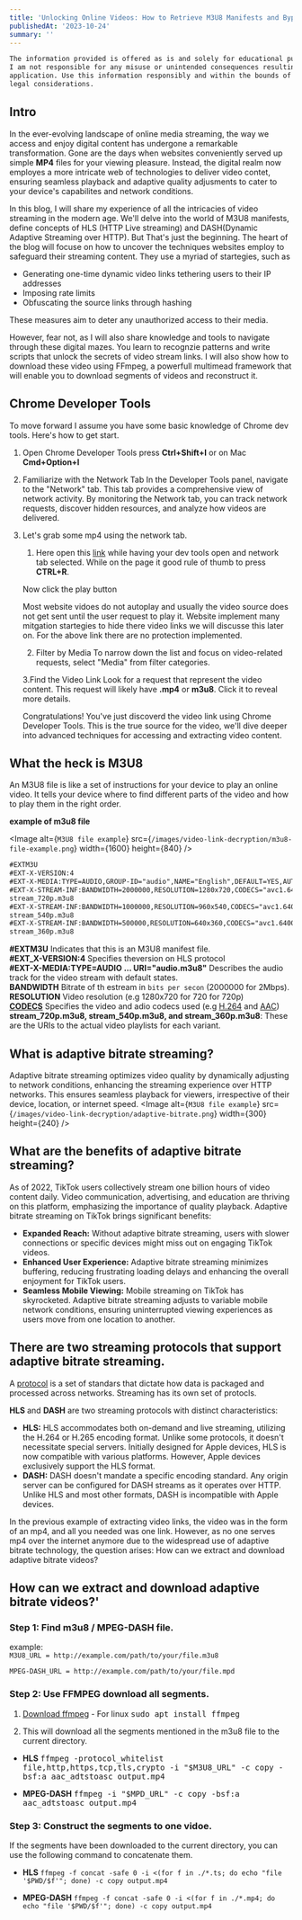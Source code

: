 ```yaml
---
title: 'Unlocking Online Videos: How to Retrieve M3U8 Manifests and Bypass DRM'
publishedAt: '2023-10-24'
summary: ''
---
```

```txt
The information provided is offered as is and solely for educational purposes. 
I am not responsible for any misuse or unintended consequences resulting from its 
application. Use this information responsibly and within the bounds of ethical and 
legal considerations.
```

## Intro
In the ever-evolving landscape of online media streaming, the way we access and enjoy
digital content has undergone a remarkable transformation. Gone are the days when websites
conveniently served up simple <b>MP4</b> files for your viewing pleasure. Instead, the digital
realm now employes a more intricate web of technologies to deliver video contet, ensuring
seamless playback and adaptive quality adjusments to cater to your device's capabilites and network conditions.

In this blog, I will share my experience of all the intricacies of video streaming in the modern  age.
We'll delve into the world of M3U8 manifests, define concepts of HLS (HTTP Live streaming) and DASH(Dynamic Adaptive Streaming over
HTTP). But That's just the beginning. The heart of the blog will focuse on how to uncover the techniques websites
employ to safeguard their streaming content. They use a myriad of startegies, such as

* Generating one-time dynamic video links tethering users to their IP addresses
* Imposing rate limits
* Obfuscating the source links through hashing

These measures aim to deter any unauthorized access to their media.

However, fear not, as I will also share knowledge and tools to navigate through these digital mazes.
You learn to recognzie patterns and write scripts that unlock the secrets of video stream links. I will
also show how to download these video using FFmpeg, a powerfull multimead framework that will enable you
to download segments of videos and reconstruct it.


## Chrome Developer Tools
To move forward I assume you have some basic knowledge of Chrome dev tools.
Here's how to get start.

1. Open Chrome Developer Tools
press <b>Ctrl+Shift+I</b> or on Mac <b>Cmd+Option+I</b>

2. Familiarize with the Network Tab
In the Developer Tools panel, navigate to the "Network" tab. This tab provides a comprehensive view of network activity.
By monitoring the Network tab, you can track network requests, discover hidden resources, and 
analyze how videos are delivered.

3. Let's grab some mp4 using the network tab.
    1. Here open this [link](https://reactallplayer.asadbek.dev/) while having your dev tools open and network tab selected.
    While on the page it good rule of thumb to press <b>CTRL+R</b>.

    Now click the play button

    Most website vidoes do not autoplay and usually the video source does not get sent until the user request to play it. Website 
    implement many mitgation startegies to hide there video links we will discusse this later on.
    For the above link there are no protection implemented.

    2. Filter by Media
    To narrow down the list and focus on video-related requests, select "Media" from filter categories.

    3.Find the Video Link
    Look for a request that represent the video content. This request will likely have
    <b>.mp4</b> or <b>m3u8</b>. Click it to reveal more details.

    Congratulations! You've just discoverd the video link using Chrome Developer Tools.
    This is the true source for the video, we'll dive deeper into advanced techniques for accessing and extracting video content.



## What the heck is M3U8
An M3U8 file is like a set of instructions for your device to play an online video. It tells your device where to find different parts of the video and how to play them in the right order.

<b>example of m3u8 file</b>

<Image
  alt={`M3U8 file example`}
  src={`/images/video-link-decryption/m3u8-file-example.png`}
  width={1600}
  height={840} 
/>


```txt
#EXTM3U
#EXT-X-VERSION:4
#EXT-X-MEDIA:TYPE=AUDIO,GROUP-ID="audio",NAME="English",DEFAULT=YES,AUTOSELECT=YES,LANGUAGE="en",URI="audio.m3u8"
#EXT-X-STREAM-INF:BANDWIDTH=2000000,RESOLUTION=1280x720,CODECS="avc1.64001f,mp4a.40.2",AUDIO="audio"
stream_720p.m3u8
#EXT-X-STREAM-INF:BANDWIDTH=1000000,RESOLUTION=960x540,CODECS="avc1.64001f,mp4a.40.2",AUDIO="audio"
stream_540p.m3u8
#EXT-X-STREAM-INF:BANDWIDTH=500000,RESOLUTION=640x360,CODECS="avc1.64001f,mp4a.40.2",AUDIO="audio"
stream_360p.m3u8
```
**#EXTM3U** Indicates that this is an M3U8 manifest file.  <br/>
**#EXT_X-VERSION:4** Specifies theversion on HLS protocol <br/>
**#EXT-X-MEDIA:TYPE=AUDIO ... URI="audio.m3u8"** Describes the audio track for the video stream with default states.<br/>
**BANDWIDTH** Bitrate of th estream in `bits per secon` (2000000 for 2Mbps).<br/>
**RESOLUTION** Video resolution (e.g 1280x720 for 720 for 720p)<br/>
**[CODECS](https://en.wikipedia.org/wiki/List_of_codecs)** Specifies the video and adio codecs used (e.g [H.264](https://en.wikipedia.org/wiki/Advanced_Video_Coding) and [AAC](https://en.wikipedia.org/wiki/Advanced_Audio_Coding))<br/>
**stream_720p.m3u8, stream_540p.m3u8, and stream_360p.m3u8**: These are the URIs to the actual video playlists for each variant.


## What is adaptive bitrate streaming?
Adaptive bitrate streaming optimizes video quality by dynamically adjusting to network conditions, enhancing the streaming experience over HTTP networks. This ensures seamless playback for viewers, irrespective of their device, location, or internet speed.
<Image
  alt={`M3U8 file example`}
  src={`/images/video-link-decryption/adaptive-bitrate.png`}
  width={300}
  height={240} 
/>

## What are the benefits of adaptive bitrate streaming?
As of 2022, TikTok users collectively stream one billion hours of video content daily. Video communication, advertising, and education are thriving on this platform, emphasizing the importance of quality playback. Adaptive bitrate streaming on TikTok brings significant benefits:

 - **Expanded Reach:** Without adaptive bitrate streaming, users with slower connections or specific devices might miss out on engaging TikTok videos.
 - **Enhanced User Experience:** Adaptive bitrate streaming minimizes buffering, reducing frustrating loading delays and enhancing the overall enjoyment for TikTok users.
 - **Seamless Mobile Viewing:** Mobile streaming on TikTok has skyrocketed. Adaptive bitrate streaming adjusts to variable mobile network conditions, ensuring uninterrupted viewing experiences as users move from one location to another.

 ## There are **two** streaming protocols that support adaptive bitrate streaming.
 A [protocol](https://www.cloudflare.com/learning/network-layer/what-is-a-protocol/) is a set of standars that dictate how data is packaged and processed across networks. Streaming has its own set of protocls.

 **HLS** and **DASH** are two streaming protocols with distinct characteristics:
  - **HLS:** HLS accommodates both on-demand and live streaming, utilizing the H.264 or H.265 encoding format. Unlike some protocols, it doesn't necessitate special servers. Initially designed for Apple devices, HLS is now compatible with various platforms. However, Apple devices exclusively support the HLS format.
  - **DASH:** DASH doesn't mandate a specific encoding standard. Any origin server can be configured for DASH streams as it operates over HTTP. Unlike HLS and most other formats, DASH is incompatible with Apple devices. 

In the previous example of extracting video links, the video was in the form of an mp4, and all you needed was one link. However, as no one serves mp4 over the internet anymore due to the widespread use of adaptive bitrate technology, the question arises: How can we extract and download adaptive bitrate videos?

## How can we extract and download adaptive bitrate videos?'
### Step 1: Find m3u8 / MPEG-DASH file.
  
  example: <br />
  `M3U8_URL = http://example.com/path/to/your/file.m3u8`
    
  `MPEG-DASH_URL = http://example.com/path/to/your/file.mpd`

### Step 2: Use FFMPEG download all segments.
  1. [Download ffmpeg](https://ffmpeg.org/download.html) 
    - For linux  <kbd> sudo apt install ffmpeg</kbd>

  2. This will download all the segments mentioned in the m3u8 file to the current directory.

  - **HLS**
    <kbd>ffmpeg -protocol_whitelist file,http,https,tcp,tls,crypto -i "$M3U8_URL" -c copy -bsf:a aac_adtstoasc output.mp4</kbd>

  - **MPEG-DASH**
    <kbd>ffmpeg -i "$MPD_URL" -c copy -bsf:a aac_adtstoasc output.mp4</kbd>
   

### Step 3: Construct the segments to one vidoe.  
  
  If the segments have been downloaded to the current directory, you can use the following command to concatenate them.

  - **HLS** <kbd>``` ffmpeg -f concat -safe 0 -i <(for f in ./*.ts; do echo "file '$PWD/$f'"; done) -c copy output.mp4 ```</kbd>

  - **MPEG-DASH**
  <kbd>``` ffmpeg -f concat -safe 0 -i <(for f in ./*.mp4; do echo "file '$PWD/$f'"; done) -c copy output.mp4 ```</kbd>


